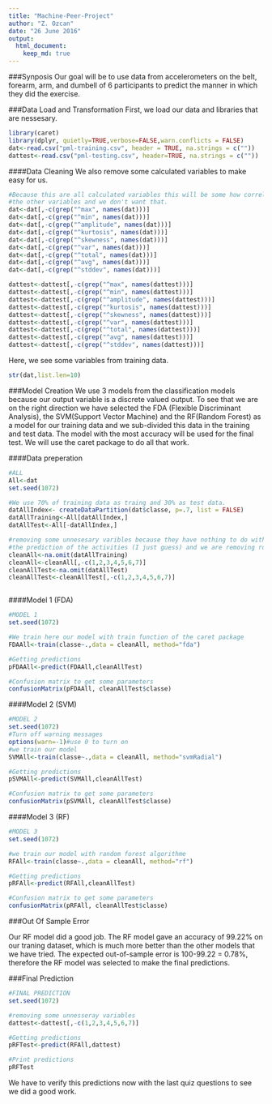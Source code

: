 ```yaml
---
title: "Machine-Peer-Project"
author: "Z. Ozcan"
date: "26 June 2016"
output: 
  html_document:
    keep_md: true
---
```

###Synposis
Our goal will be to use data from accelerometers on the belt, forearm, arm, and dumbell of 6 participants to predict the manner in which they did the exercise.

###Data Load and Transformation
First, we load our data and libraries that are nessesary.

```r

library(caret)
library(dplyr, quietly=TRUE,verbose=FALSE,warn.conflicts = FALSE)
dat<-read.csv("pml-training.csv", header = TRUE, na.strings = c(""))
dattest<-read.csv("pml-testing.csv", header=TRUE, na.strings = c(""))

```

####Data Cleaning
We also remove some calculated variables to make easy for us.

```r
#Because this are all calculated variables this will be some how correlated with
#the other variables and we don't want that.
dat<-dat[,-c(grep("^max", names(dat)))]
dat<-dat[,-c(grep("^min", names(dat)))]
dat<-dat[,-c(grep("^amplitude", names(dat)))]
dat<-dat[,-c(grep("^kurtosis", names(dat)))]
dat<-dat[,-c(grep("^skewness", names(dat)))]
dat<-dat[,-c(grep("^var", names(dat)))]
dat<-dat[,-c(grep("^total", names(dat)))]
dat<-dat[,-c(grep("^avg", names(dat)))]
dat<-dat[,-c(grep("^stddev", names(dat)))]

dattest<-dattest[,-c(grep("^max", names(dattest)))]
dattest<-dattest[,-c(grep("^min", names(dattest)))]
dattest<-dattest[,-c(grep("^amplitude", names(dattest)))]
dattest<-dattest[,-c(grep("^kurtosis", names(dattest)))]
dattest<-dattest[,-c(grep("^skewness", names(dattest)))]
dattest<-dattest[,-c(grep("^var", names(dattest)))]
dattest<-dattest[,-c(grep("^total", names(dattest)))]
dattest<-dattest[,-c(grep("^avg", names(dattest)))]
dattest<-dattest[,-c(grep("^stddev", names(dattest)))]

```

Here, we see some variables from training data.

```r

str(dat,list.len=10)

```

###Model Creation
We use 3 models from the classification models because our output variable is a discrete valued output. To see that we are on the right direction we have selected the FDA (Flexible Discriminant Analysis), the SVM(Support Vector Machine) and the RF(Random Forest) as a model for our training data and we sub-divided this data in the training and test data. The model with the most accuracy will be used for the final test. We will use the caret package to do all that work.

####Data preperation

```r
#ALL
All<-dat
set.seed(1072)

#We use 70% of training data as traing and 30% as test data.
datAllIndex<- createDataPartition(dat$classe, p=.7, list = FALSE)
datAllTraining<-All[datAllIndex,]
datAllTest<-All[-datAllIndex,]

#removing some unnesesary varibles because they have nothing to do with
#the prediction of the activities (I just guess) and we are removing rows with NA's
cleanAll<-na.omit(datAllTraining)
cleanAll<-cleanAll[,-c(1,2,3,4,5,6,7)]
cleanAllTest<-na.omit(datAllTest)
cleanAllTest<-cleanAllTest[,-c(1,2,3,4,5,6,7)]



```

####Model 1 (FDA)

```r
#MODEL 1
set.seed(1072)

#We train here our model with train function of the caret package
FDAAll<-train(classe~.,data = cleanAll, method="fda")

#Getting predictions
pFDAAll<-predict(FDAAll,cleanAllTest)

#Confusion matrix to get some parameters
confusionMatrix(pFDAAll, cleanAllTest$classe)

```

####Model 2 (SVM)

```r
#MODEL 2
set.seed(1072)
#Turn off warning messages
options(warn=-1)#use 0 to turn on
#we train our model
SVMAll<-train(classe~.,data = cleanAll, method="svmRadial")

#Getting predictions
pSVMAll<-predict(SVMAll,cleanAllTest)

#Confusion matrix to get some parameters
confusionMatrix(pSVMAll, cleanAllTest$classe)

```

####Model 3 (RF)

```r
#MODEL 3
set.seed(1072)

#we train our model with random forest algorithme
RFAll<-train(classe~.,data = cleanAll, method="rf")

#Getting predictions
pRFAll<-predict(RFAll,cleanAllTest)

#Confusion matrix to get some parameters
confusionMatrix(pRFAll, cleanAllTest$classe)

```

###Out Of Sample Error

Our RF model did a good job. The RF model gave an accuracy of 99.22% on our traning dataset, which is much more better than the other models that we have tried. The expected out-of-sample error is 100-99.22 = 0.78%, therefore the RF model was selected to make the final predictions. 

###Final Prediction

```r
#FINAL PREDICTION
set.seed(1072)

#removing some unnesseray variables
dattest<-dattest[,-c(1,2,3,4,5,6,7)]

#Getting predictions
pRFTest<-predict(RFAll,dattest)

#Print predictions
pRFTest

```

We have to verify this predictions now with the last quiz questions to see we did a good work.
